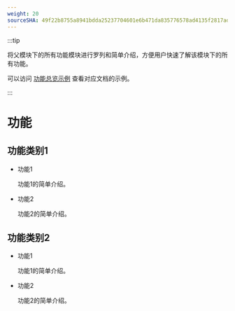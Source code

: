 ```yaml
---
weight: 20
sourceSHA: 49f22b8755a8941bdda25237704601e6b471da835776578ad4135f2817adca3b
---
```


:::tip

将父模块下的所有功能模块进行罗列和简单介绍，方便用户快速了解该模块下的所有功能。

可以访问 [功能总览示例](https://product-doc-guide.alauda.cn/template/features_overview/example.html) 查看对应文档的示例。

:::

# 功能

## 功能类别1

- 功能1

  功能1的简单介绍。

- 功能2

  功能2的简单介绍。

## 功能类别2

- 功能1

  功能1的简单介绍。

- 功能2

  功能2的简单介绍。
